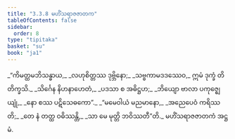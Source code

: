 ```yaml
---
title: "3.3.8 မဟိံသရာဇဇာတက"
tableOfContents: false
sidebar:
  order: 8
type: "tipitaka"
basket: "su"
book: "ja1"
---
```



<DynamicBreadcrumb />

<Division number="82" book="ja1" e="ch" v="22" p="82">

<Paragraph number="782" type="verses" book="ja1">
_“ကိမတ္ထမဘိသန္ဓာယ,_  
_လဟုစိတ္တဿ ဒုဗ္ဘိနော;_  
_သဗ္ဗကာမဒဒဿေဝ,_  
ဣမံ ဒုက္ခံ တိတိက္ခသိ._  

</Paragraph>

</Division>
<Division number="83" book="ja1" e="ch" v="22" p="82">

<Paragraph number="783" type="verses" book="ja1">
_သိင်္ဂေန နိဟနာဟေတံ,_  
_ပဒသာ စ အဓိဋ္ဌဟ;_  
_ဘိယျော ဗာလာ ပကုဇ္ဈေယျုံ,_  
_နော စဿ ပဋိသေဓကော”._  

</Paragraph>

</Division>
<Division number="84" book="ja1" e="ch" v="22" p="82">

<Paragraph number="784" type="verses" book="ja1">
_“မမေဝါယံ မညမာနော,_  
_အညေပေဝံ ကရိဿတိ;_  
_တေ နံ တတ္ထ ဝဓိဿန္တိ,_  
_သာ မေ မုတ္တိ ဘဝိဿတီ”တိ._  


</Paragraph>
</Division>

<Paragraph number="785" type="center" book="ja1">
မဟိံသရာဇဇာတကံ အဋ္ဌမံ.
</Paragraph>